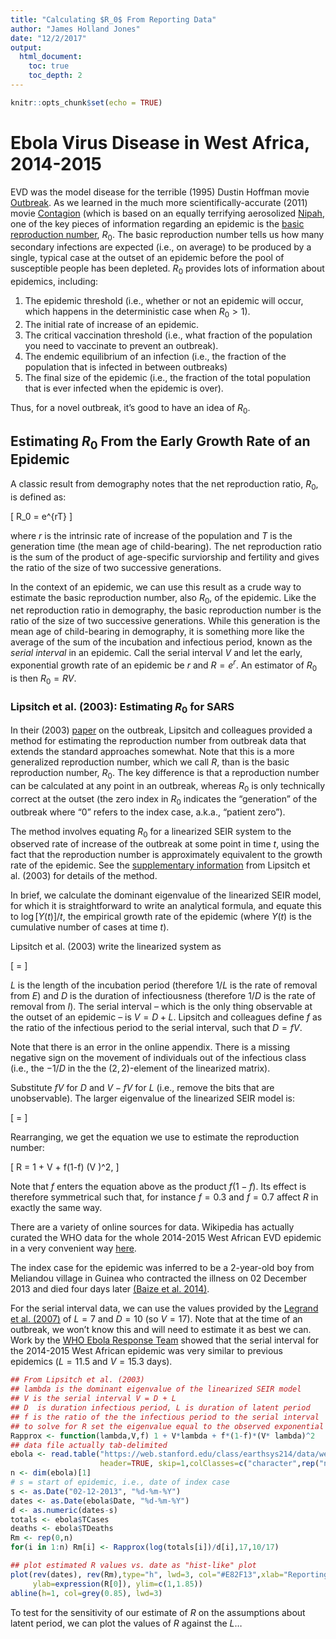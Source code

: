 ```yaml
---
title: "Calculating $R_0$ From Reporting Data"
author: "James Holland Jones"
date: "12/2/2017"
output:
  html_document:
    toc: true
    toc_depth: 2
---
```


```r
knitr::opts_chunk$set(echo = TRUE)
```
# Ebola Virus Disease in West Africa, 2014-2015

EVD was the model disease for the terrible (1995) Dustin Hoffman movie [Outbreak](http://www.imdb.com/title/tt0114069/). As we learned in the much more scientifically-accurate (2011) movie [Contagion](http://www.imdb.com/title/tt1598778/) (which is based on an equally terrifying aerosolized [Nipah](http://www.cdc.gov/vhf/nipah/), one of the key pieces of information regarding an epidemic is the [basic reproduction number](http://web.stanford.edu/~jhj1/teachingdocs/Jones-on-R0.pdf), $R_0$. The basic reproduction number tells us how many secondary infections are expected (i.e., on average) to be produced by a single, typical case at the outset of an epidemic before the pool of susceptible people has been depleted. $R_0$ provides lots of information about epidemics, including: 

1. The epidemic threshold (i.e., whether or not an epidemic will occur, which happens in the deterministic case when $R_0 > 1$).
2. The initial rate of increase of an epidemic.
3. The critical vaccination threshold (i.e., what fraction of the population you need to vaccinate to prevent an outbreak). 
4. The endemic equilibrium of an infection (i.e., the fraction of the population that is infected in between outbreaks)
5. The final size of the epidemic (i.e., the fraction of the total population that is ever infected when the epidemic is over).

Thus, for a novel outbreak, it's good to have an idea of $R_0$. 

## Estimating $R_0$ From the Early Growth Rate of an Epidemic

A classic result from demography notes that the net reproduction ratio, $R_0$, is defined as:

\[
R_0 = e^{rT}
\]

where $r$ is the intrinsic rate of increase of the population and $T$ is the generation time (the mean age of child-bearing). The net reproduction ratio is the sum of the product of age-specific surviorship and fertility and gives the ratio of the size of two successive generations. 

In the context of an epidemic, we can use this result as a crude way to estimate the basic reproduction number, also $R_0$, of the epidemic. Like the net reproduction ratio in demography, the basic reproduction number is the ratio of the size of two successive generations. While this generation is the mean age of child-bearing in demography, it is something more like the average of the sum of the incubation and infectious period, known as the *serial interval* in an epidemic. Call the serial interval $V$ and let the early, exponential growth rate of an epidemic be $r$ and $R=e^r$. An estimator of $R_0$ is then $R_0 = RV$.

### Lipsitch et al. (2003): Estimating $R_0$ for SARS

In their (2003) [paper](http://dx.doi.org/10.1126/science.1086616) on the outbreak, Lipsitch and colleagues provided a method for estimating the reproduction number from outbreak data that extends the standard approaches somewhat. Note that this is a more generalized reproduction number, which we call $R$, than is the basic reproduction number, $R_0$. The key difference is that a reproduction number can be calculated at any point in an outbreak, whereas $R_0$ is only technically correct at the outset (the zero index in $R_0$ indicates the "generation" of the outbreak where "0" refers to the index case, a.k.a., "patient zero"). 

The method involves equating $R_0$ for a linearized SEIR system to the observed rate of increase of the outbreak at some point in time $t$, using the fact that the reproduction number is approximately equivalent to the growth rate of the epidemic. See the [supplementary information](http://science.sciencemag.org/content/sci/suppl/2003/06/19/1086616.DC1/Lipsitch.SOM.rev1.pdf) from Lipsitch et al. (2003) for details of the method. 

In brief, we calculate the dominant eigenvalue of the linearized SEIR model, for which it is straightforward to write an analytical formula, and equate this to $\log[Y(t)]/t$, the empirical growth rate of the epidemic (where $Y(t)$ is the cumulative number of cases at time $t$). 


Lipsitch et al. (2003) write the linearized system as 

\[
\left[ \begin{array}{c}
	\dot{E} \\
	\dot{I}
   \end{array} \right] = \left[ \begin{array}{cc}
	-1/L  & R/D  \\
	1/L & -1/D
   \end{array} \right] \left[ \begin{array}{c}
	E \\
	I
\end{array} \right]
\]

$L$ is the length of the incubation period (therefore $1/L$ is the rate of removal from $E$) and $D$ is the duration of infectiousness (therefore $1/D$ is the rate of removal from $I$). The serial interval -- which is the only thing observable at the outset of an epidemic -- is $V = D + L$. Lipsitch and colleagues define $f$ as the ratio of the infectious period to the serial interval, such that $D=fV$.

Note that there is an error in the online appendix. There is a missing negative sign on the movement of individuals out of the infectious class (i.e., the $-1/D$ in the the $(2,2)$-element of the linearized matrix). 

Substitute $fV$ for $D$ and $V - fV$ for $L$ (i.e., remove the bits that are unobservable). The larger eigenvalue of the linearized SEIR model is:

\[
\lambda = \frac{-1 + \sqrt{(1 - 2 f)^2 + 4R f(1 - f)}}{2V f(1 - f)}
\]

Rearranging, we get the equation we use to estimate the reproduction number:

\[ R = 1 + V \lambda + f(1-f) (V \lambda)^2, \]

Note that $f$ enters the equation above as the product $f(1-f)$. Its effect is therefore symmetrical such that, for instance $f=0.3$ and $f=0.7$ affect $R$ in exactly the same way. 

There are a variety of online sources for data. Wikipedia has actually curated the WHO data for the whole 2014-2015 West African EVD epidemic in a very convenient way [here](https://en.wikipedia.org/wiki/West_African_Ebola_virus_epidemic_timeline_of_reported_cases_and_deaths).

The index case for the epidemic was inferred to be a 2-year-old boy from Meliandou village in Guinea who contracted the illness on 02 December 2013 and died four days later [(Baize et al. 2014)](http://dx.doi.org/10.1056/NEJMoa1404505). 

For the serial interval data, we can use the values provided by the [Legrand et al. (2007)](http://dx.doi.org/10.1017/S0950268806007217) of $L=7$ and $D=10$ (so $V=17$). Note that at the time of an outbreak, we won't know this and will need to estimate it as best we can. Work by the [WHO Ebola Response Team](http://www.nejm.org/doi/10.1056/NEJMoa1411100) showed that the serial interval for the 2014-2015 West African epidemic was very similar to previous epidemics ($L=11.5$ and $V=15.3$ days).


```r
## From Lipsitch et al. (2003)
## lambda is the dominant eigenvalue of the linearized SEIR model
## V is the serial interval V = D + L
## D  is duration infectious period, L is duration of latent period
## f is the ratio of the the infectious period to the serial interval
## to solve for R set the eigenvalue equal to the observed exponential growth rate of the epidemic log(Y(t))/t
Rapprox <- function(lambda,V,f) 1 + V*lambda + f*(1-f)*(V* lambda)^2
## data file actually tab-delimited
ebola <- read.table("https://web.stanford.edu/class/earthsys214/data/west-africa-cases1.txt",
                    header=TRUE, skip=1,colClasses=c("character",rep("numeric",10)))
n <- dim(ebola)[1]
# s = start of epidemic, i.e., date of index case
s <- as.Date("02-12-2013", "%d-%m-%Y")
dates <- as.Date(ebola$Date, "%d-%m-%Y")
d <- as.numeric(dates-s)
totals <- ebola$TCases
deaths <- ebola$TDeaths
Rm <- rep(0,n)
for(i in 1:n) Rm[i] <- Rapprox(log(totals[i])/d[i],17,10/17)

## plot estimated R values vs. date as "hist-like" plot
plot(rev(dates), rev(Rm),type="h", lwd=3, col="#E82F13",xlab="Reporting Date", 
     ylab=expression(R[0]), ylim=c(1,1.85))
abline(h=1, col=grey(0.85), lwd=3)
```

To test for the sensitivity of our estimate of $R$ on the assumptions about latent period, we can plot the values of $R$ against the $L$...
